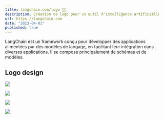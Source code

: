 ```yaml
---
title: langchain.com/logo 🦜🔗
description: Création de logo pour un outil d'intelligence artificielle
url: https://langchain.com
date: "2023-04-01"
published: true
---
```


LangChain est un framework conçu pour développer des applications alimentées par des modèles de langage, en facilitant leur intégration dans diverses applications. Il se compose principalement de schémas et de modèles.

## Logo design

![](/langchain-logo-1.webp)

![](/langchain-logo-2.webp)

![](/langchain-logo-3.webp)

![](/langchain-logo-4.webp)